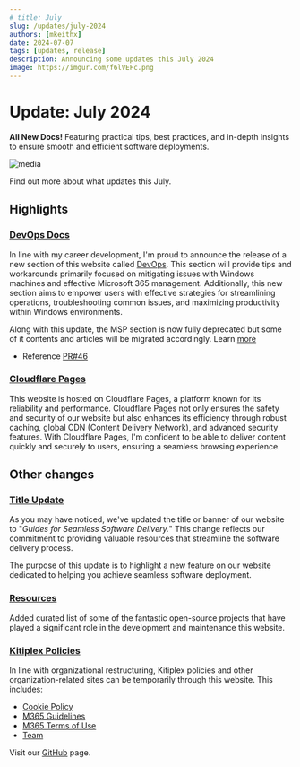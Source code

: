 ```yaml
---
# title: July
slug: /updates/july-2024
authors: [mkeithx]
date: 2024-07-07
tags: [updates, release]
description: Announcing some updates this July 2024
image: https://imgur.com/f6lVEFc.png
---
```




# Update: July 2024

**All New Docs!** Featuring practical tips, best practices, and in-depth insights to ensure smooth and efficient software deployments.

![media](https://imgur.com/f6lVEFc.png)

Find out more about what updates this July.

<!-- truncate -->

## Highlights

### [DevOps Docs](/docs/system-administration/)
In line with my career development, I'm proud to announce the release of a new section of this website called [DevOps](/docs/system-administration/). This section will provide tips and workarounds primarily focused on mitigating issues with Windows machines and effective Microsoft 365 management. Additionally, this new section aims to empower users with effective strategies for streamlining operations, troubleshooting common issues, and maximizing productivity within Windows environments. 

Along with this update, the MSP section is now fully deprecated but some of it contents and articles will be migrated accordingly. Learn [more](../june.mdx#deprecation-of-msp-docs-project)



- Reference [PR#46](https://github.com/mkeithX/mkeithx.github.io/pull/46)


### [Cloudflare Pages](https://developers.cloudflare.com/pages)
This website is hosted on Cloudflare Pages, a platform known for its reliability and performance. Cloudflare Pages not only ensures the safety and security of our website but also enhances its efficiency through robust caching, global CDN (Content Delivery Network), and advanced security features. With Cloudflare Pages, I'm confident to be able to deliver content quickly and securely to users, ensuring a seamless browsing experience.


## Other changes

### [Title Update](/)

As you may have noticed, we've updated the title or banner of our website to "_Guides for Seamless Software Delivery._" This change reflects our commitment to providing valuable resources that streamline the software delivery process.

The purpose of this update is to highlight a new feature on our website dedicated to helping you achieve seamless software deployment.


### [Resources](/community)
Added curated list of some of the fantastic open-source projects that have played a significant role in the development and maintenance this website.


### [Kitiplex Policies](/community/kitiplex)
In line with organizational restructuring, Kitiplex policies and other organization-related sites can be temporarily through this website. This includes:

- [Cookie Policy](/community/kitiplex/cookie-policy)
- [M365 Guidelines](/community/kitiplex/m365-guidelines)
- [M365 Terms of Use](/community/kitiplex/m365-terms-of-use)
- [Team](/community/kitiplex/team)

Visit our [GitHub](https://github.com/kitiplex) page.